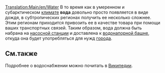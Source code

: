 [[Translation:Main/en/Water]]
{{ru/Груз|груз=Вода
|изображение=Water.png
|производит=[[Main/ru/Насосная станция|Насосная станция]]
|принимает=[[Main/ru/Водонапорная башня|Водонапорная башня]]
}}
В то время как в умеренном и субарктическом [[Main/ru/Климат|климате]] '''вода''' довольно просто появляется в виде дождя, в субтропических регионах получить ее несколько сложнее. Этим регионам приходится привозить ее в качестве товара при помощи ваших транспортных связей.  Таким образом, вода должна быть набрана на [[Main/ru/Насосная станция|насосной станции]] и доставлена к [[Main/ru/Водонапорная башня|водонапорной башне]], откуда она будет употребляться для нужд [[Main/ru/Город|города]].

==См.также==
Подробнее о водоснабжении можно почитать в [http://ru.wikipedia.org/wiki/%D0%92%D0%BE%D0%B4%D0%BE%D0%BD%D0%B0%D0%BF%D0%BE%D1%80%D0%BD%D0%B0%D1%8F_%D0%B1%D0%B0%D1%88%D0%BD%D1%8F Википедии].